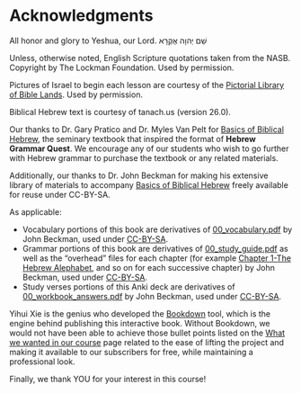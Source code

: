 # Acknowledgments {-}

All honor and glory to Yeshua, our Lord.  שֵׁם יְהוָה אֶקְרָא

Unless, otherwise noted, English Scripture quotations taken from the NASB. Copyright by The Lockman Foundation. Used by permission.

Pictures of Israel to begin each lesson are courtesy of the [Pictorial Library of Bible Lands](www.bibleplaces.com){target="_blank"}. Used by permission.

Biblical Hebrew text is courtesy of tanach.us (version 26.0).

Our thanks to Dr. Gary Pratico and Dr. Myles Van Pelt for <u>Basics of Biblical Hebrew</u>, the seminary textbook that inspired the format of **Hebrew Grammar Quest**.  We encourage any of our students who wish to go further with Hebrew grammar to purchase the textbook or any related materials.

Additionally, our thanks to Dr. John Beckman for making his extensive library of materials to accompany <u>Basics of Biblical Hebrew</u> freely available for reuse under CC-BY-SA.

As applicable:

* Vocabulary portions of this book are derivatives of [00_vocabulary.pdf](https://hebrewsyntax.org/bbh2new/00_vocabulary.pdf) by John Beckman, used under [CC-BY-SA](https://creativecommons.org/licenses/by-nc-sa/4.0/).
* Grammar portions of this book are derivatives of [00_study_guide.pdf](https://hebrewsyntax.org/bbh2new/00_study_guide.pdf) as well as the "overhead" files for each chapter (for example [Chapter 1-The Hebrew Alephabet](https://hebrewsyntax.org/bbh2new/01_overheads_bw.pdf), and so on for each successive chapter) by John Beckman, used under [CC-BY-SA](https://creativecommons.org/licenses/by-nc-sa/4.0/).
* Study verses portions of this Anki deck are derivatives of [00_workbook_answers.pdf](https://hebrewsyntax.org/bbh2new/00_workbook_answers.pdf) by John Beckman, used under [CC-BY-SA](https://creativecommons.org/licenses/by-nc-sa/4.0/).

Yihui Xie is the genius who developed the [Bookdown](https://bookdown.org/) tool, which is the engine behind publishing this interactive book.  Without Bookdown, we would not have been able to achieve those bullet points listed on the [What we wanted in our course](#our_course) page related to the ease of lifting the project and making it available to our subscribers for free, while maintaining a professional look.

Finally, we thank YOU for your interest in this course! 

